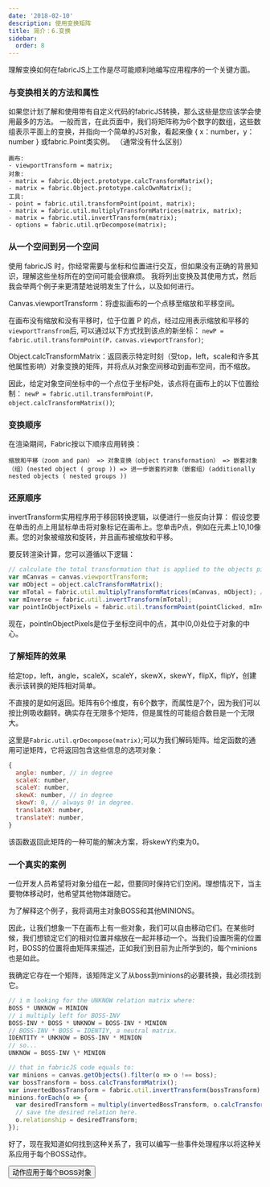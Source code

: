 ```yaml
---
date: '2018-02-10'
description: 使用变换矩阵
title: 简介：6.变换
sidebar:
  order: 8
---
```


理解变换如何在fabricJS上工作是尽可能顺利地编写应用程序的一个关键方面。

### 与变换相关的方法和属性

如果您计划了解和使用带有自定义代码的fabricJS转换，那么这些是您应该学会使用最多的方法。 一般而言，在此页面中，我们将矩阵称为6个数字的数组，这些数组表示平面上的变换，并指向一个简单的JS对象，看起来像 \{ x：number，y：number \} 或fabric.Point类实例。 （通常没有什么区别）

```
画布:
- viewportTransform = matrix;
对象:
- matrix = fabric.Object.prototype.calcTransformMatrix();
- matrix = fabric.Object.prototype.calcOwnMatrix();
工具:
- point = fabric.util.transformPoint(point, matrix);
- matrix = fabric.util.multiplyTransformMatrices(matrix, matrix);
- matrix = fabric.util.invertTransform(matrix);
- options = fabric.util.qrDecompose(matrix);
```

### 从一个空间到另一个空间

使用 fabricJS 时，你经常需要与坐标和位置进行交互，但如果没有正确的背景知识，理解这些坐标所在的空间可能会很麻烦。
我将列出变换及其使用方式，然后我会举两个例子来更清楚地说明发生了什么，以及如何进行。

Canvas.viewportTransform：将虚拟画布的一个点移至缩放和平移空间。 

在画布没有缩放和没有平移时，位于位置 P 的点，经过应用表示缩放和平移的`viewportTransfrom`后, 可以通过以下方式找到该点的新坐标：
 `newP = fabric.util.transformPoint(P，canvas.viewportTransfor)`; 

Object.calcTransformMatrix：返回表示特定时刻（受top，left，scale和许多其他属性影响）对象变换的矩阵，并将点从对象空间移动到画布空间，而不缩放。

因此，给定对象空间坐标中的一个点位于坐标P处，该点将在画布上的以下位置绘制：
 `newP = fabric.util.transformPoint(P，object.calcTransformMatrix())`;

### 变换顺序

在渲染期间，Fabric按以下顺序应用转换：

```
缩放和平移（zoom and pan） => 对象变换（object transformation） => 嵌套对象（组）(nested object ( group )) => 进一步嵌套的对象（嵌套组）(additionally nested objects ( nested groups ))
```

### 还原顺序

invertTransform实用程序用于移回转换逻辑，以便进行一些反向计算： 假设您要在单击的点上用鼠标单击将对象标记在画布上。您单击P点，例如在元素上10,10像素。您的对象被缩放和旋转，并且画布被缩放和平移。 

要反转渲染计算，您可以遵循以下逻辑：

```js
// calculate the total transformation that is applied to the objects pixels:
var mCanvas = canvas.viewportTransform;
var mObject = object.calcTransformMatrix();
var mTotal = fabric.util.multiplyTransformMatrices(mCanvas, mObject); // inverting the order gives wrong result
var mInverse = fabric.util.invertTransform(mTotal);
var pointInObjectPixels = fabric.util.transformPoint(pointClicked, mInverse);
```

现在，pointInObjectPixels是位于坐标空间中的点，其中(0,0)处位于对象的中心。

### 了解矩阵的效果

给定top，left，angle，scaleX，scaleY，skewX，skewY，flipX，flipY，创建表示该转换的矩阵相对简单。 

不直接的是如何返回。矩阵有6个维度，有6个数字，而属性是7个，因为我们可以按比例吸收翻转。确实存在无限多个矩阵，但是属性的可能组合数目是一个无限大。 

这里是`Fabric.util.qrDecompose(matrix)`;可以为我们解码矩阵。给定函数的通用可逆矩阵，它将返回包含这些信息的选项对象：

```js
{
  angle: number, // in degree
  scaleX: number,
  scaleY: number,
  skewX: number, // in degree
  skewY: 0, // always 0! in degree.
  translateX: number,
  translateY: number,
}
```

该函数返回此矩阵的一种可能的解决方案，将skewY约束为0。


### 一个真实的案例

一位开发人员希望将对象分组在一起，但要同时保持它们空闲。理想情况下，当主要物体移动时，他希望其他物体跟随它。 

为了解释这个例子，我将调用主对象BOSS和其他MINIONS。 

因此，让我们想象一下在画布上有一些对象，我们可以自由移动它们。在某些时候，我们想锁定它们的相对位置并缩放在一起并移动一个。当我们设置所需的位置时，BOSS的位置将由矩阵来描述，正如我们到目前为止所学到的，每个minions也是如此。 

我确定它存在一个矩阵，该矩阵定义了从boss到minions的必要转换，我必须找到它。

```js
// i m looking for the UNKNOW relation matrix where:
BOSS * UNKNOW = MINION
// i multiply left for BOSS-INV
BOSS-INV * BOSS * UNKNOW = BOSS-INV * MINION
// BOSS-INV * BOSS = IDENTIY, a neutral matrix.
IDENTITY * UNKNOW = BOSS-INV * MINION
// so...
UNKNOW = BOSS-INV \* MINION

// that in fabricJS code equals to:
var minions = canvas.getObjects().filter(o => o !== boss);
var bossTransform = boss.calcTransformMatrix();
var invertedBossTransform = fabric.util.invertTransform(bossTransform);
minions.forEach(o => {
  var desiredTransform = multiply(invertedBossTransform, o.calcTransformMatrix());
  // save the desired relation here.
  o.relationship = desiredTransform;
});
```

好了，现在我知道如何找到这种关系了，我可以编写一些事件处理程序以将这种关系应用于每个BOSS动作。

<Example1 client:idle />

<button id="bind" class="bg-blue-500 hover:bg-blue-700 text-white font-bold py-2 px-4 rounded">
动作应用于每个BOSS对象
</button>